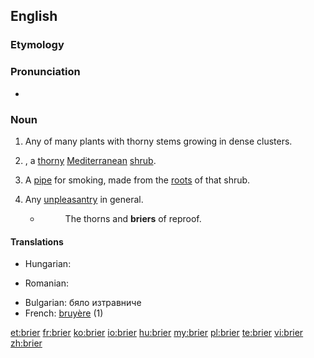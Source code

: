 ==English==
{{rfi}}
{{wikipedia}}
{{wikispecies|Erica arborea}}
===Etymology===
{{rfe}}
===Pronunciation===
* {{IPA|/ˈbraɪə/}} {{X-SAMPA|/br\`ai3r\`/}}

===Noun===
{{en-noun}}

# Any of many plants with thorny stems growing in dense clusters.
# {{taxlink|Erica arborea|species}}, a [[thorny]] [[Mediterranean]] [[shrub]].
# A [[pipe]] for smoking, made from the [[root]]s of that shrub.
# {{figuratively}} Any [[unpleasantry]] in general.
#* {{rfdate}} {{w|Cowper}}
#*: The thorns and '''briers''' of reproof.

====Translations====
{{trans-top|A thorny Mediterranean shrub}}
* Hungarian: {{t-|hu|tüskebokor}}
{{trans-mid}}
* Romanian: {{t-|ro|mărăcine}}
{{trans-bottom}}

{{trans-top|A pipe made from the roots of that shrub}}
{{trans-mid}}
{{trans-bottom}}

{{trans-top|Any unpleasantry in general}}
{{trans-mid}}
{{trans-bottom}}

{{checktrans-top}}
* Bulgarian: бяло изтравниче
* French: [[bruyère]] {{f}} (1)
{{trans-bottom}}

[[et:brier]]
[[fr:brier]]
[[ko:brier]]
[[io:brier]]
[[hu:brier]]
[[my:brier]]
[[pl:brier]]
[[te:brier]]
[[vi:brier]]
[[zh:brier]]